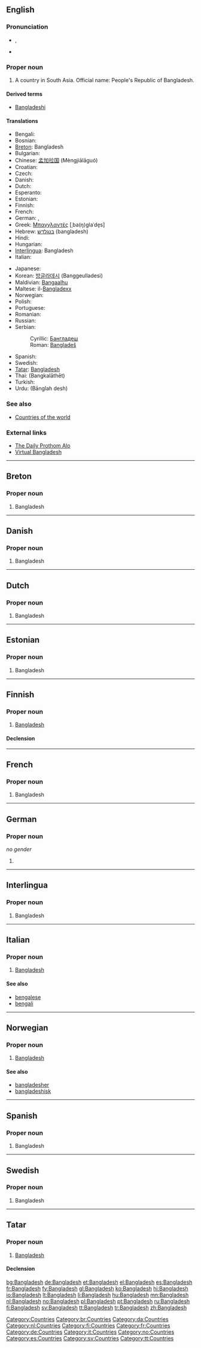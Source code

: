 ==English==

===Pronunciation===
* {{IPA|/bæŋ.glɜˈdɛʃ/}}, {{SAMPA|/b{N.gl3"dES/}}
* {{rhymes|ɛʃ}}

===Proper noun===
{{en-proper noun}}

# A country in South Asia. Official name: People's Republic of Bangladesh.

====Derived terms====
* [[Bangladeshi]] 

====Translations====
{{trans-top|country}}
* Bengali: {{t+|bn|বাংলাদেশ|sc=Beng|xs=Bengali}}
* Bosnian: {{t-|bs|Bangladeš|m}}
* [[Breton]]: Bangladesh
* Bulgarian: {{t+|bg|Бангладеш|sc=Cyrl}}
* Chinese: [[孟加拉国]] (Mèngjiālāguó)
* Croatian: {{t-|hr|Bangladeš|m}}
* Czech: {{t+|cs|Bangladéš}}
* Danish: {{t-|da|Bangladesh}}
* Dutch: {{t+|nl|Bangladesh}}
* Esperanto: {{t-|eo|Bangladeŝo|xs=Esperanto}}
* Estonian: {{t+|et|Bangladesh}}
* Finnish: {{t+|fi|Bangladesh}}
* French: {{t+|fr|Bangladesh|m}}
* German: {{t+|de|Bangladesch}}, {{t+|de|Bangladesh}}
* Greek: [[Μπαγγλαντές]] [ˌba(ŋ)ɡlaˈde̞s] {{n}}
* Hebrew: [[בנגלדש]] (bangladesh)
* Hindi: {{t+|hi|बांग्लादेश|tr=Bānglādesh|sc=Deva|xs=Hindi}}
* Hungarian: {{t+|hu|Banglades}}
* [[Interlingua]]: Bangladesh
* Italian: {{t-|it|Bangladesh|m}}
{{trans-mid}}
* Japanese: {{t+|ja|バングラデシュ|tr=Banguradeshu|sc=Jpan}}
* Korean: [[방글라데시]] (Banggeulladesi)
* Maldivian: [[Bangaalhu]]
* Maltese: il-[[Bangladexx]]
* Norwegian: {{t+|no|Bangladesh}}
* Polish: {{t+|pl|Bangladesz|m}}
* Portuguese: {{t+|pt|Bangladeche}}
* Romanian: {{t-|ro|Bangladesh|n}}
* Russian: {{t+|ru|Бангладеш|m|sc=Cyrl}}
* Serbian:
*: Cyrillic: [[Бангладеш#Serbian|Бангладеш]] {{m}}
*: Roman: [[Bangladeš#Serbian|Bangladeš]] {{m}}
* Spanish: {{t+|es|Bangladesh|m}}
* Swedish: {{t+|sv|Bangladesh}}
* [[Tatar]]: [[Bangladesh#Tatar|Bangladesh]]
* Thai: {{Thai|[[บังกลาเทศ]]}} (Bangkalāthēt)
* Turkish: {{t+|tr|Bangladeş}}
* Urdu: {{ur-Arab|[[بانگلہ دیش]]}} (Bānglah desh)
{{trans-bottom}}

===See also===
* [[Appendix:Countries of the world|Countries of the world]]

===External links===
* [http://www.prothom-alo.net The Daily Prothom Alo]
* [http://www.virtualbangladesh.com/ Virtual Bangladesh]

[[Category:Countries]]

----

==Breton==

===Proper noun===
{{infl|br|proper noun}}

# Bangladesh

[[Category:br:Countries]]

----

==Danish==

===Proper noun===
{{infl|da|proper noun}}

# Bangladesh

[[Category:da:Countries]]

----

==Dutch==

===Proper noun===
{{infl|nl|proper noun}}

# Bangladesh

[[Category:nl:Countries]]

----

==Estonian==

===Proper noun===
{{infl|et|proper noun}}

# Bangladesh {{et-country}}

----

==Finnish==
{{wikipedia|lang=fi}}

===Proper noun===
{{infl|fi|proper noun}}

# [[#English|Bangladesh]]

====Declension====
{{fi-decl-tuoli|Bangladesh|np=1}}

[[Category:fi:Countries]]

----

==French==

===Proper noun===
{{infl|fr|proper noun|g=m}}

# Bangladesh

[[Category:fr:Countries]]

----

==German==

===Proper noun===
{{infl|de|proper noun}} ''no gender''

# {{alternative spelling of|[[Bangladesch]]|lang=German}}

[[Category:de:Countries]]

----

==Interlingua==

===Proper noun===
{{infl|ia|proper noun}}

# Bangladesh

----

==Italian==
{{wikipedia|lang=it}}

===Proper noun===
{{infl|it|proper noun|g=m}}

# [[#English|Bangladesh]]

====See also====
* [[bengalese]]
* [[bengali]]

[[Category:it:Countries]]

----

==Norwegian==

===Proper noun===
{{infl|no|proper noun}}

# [[#English|Bangladesh]]

====See also====
* [[bangladesher]]
* [[bangladeshisk]]

[[Category:no:Countries]]

----

==Spanish==

===Proper noun===
{{infl|es|proper noun|g=m}}

# Bangladesh

[[Category:es:Countries]]

----

==Swedish==

===Proper noun===
{{infl|sv|proper noun}}

# Bangladesh

[[Category:sv:Countries]]

----

==Tatar==

===Proper noun===
{{infl|tt|proper noun}}

# [[Bangladesh#english|Bangladesh]]

====Declension====
{{tt-latin-noun|nıñ|ga|nı|da|dan}}

[[Category:tt:Countries]]

[[bg:Bangladesh]]
[[de:Bangladesh]]
[[et:Bangladesh]]
[[el:Bangladesh]]
[[es:Bangladesh]]
[[fr:Bangladesh]]
[[fy:Bangladesh]]
[[gl:Bangladesh]]
[[ko:Bangladesh]]
[[hi:Bangladesh]]
[[io:Bangladesh]]
[[lt:Bangladesh]]
[[li:Bangladesh]]
[[hu:Bangladesh]]
[[mn:Bangladesh]]
[[nl:Bangladesh]]
[[no:Bangladesh]]
[[pl:Bangladesh]]
[[pt:Bangladesh]]
[[ru:Bangladesh]]
[[fi:Bangladesh]]
[[sv:Bangladesh]]
[[tt:Bangladesh]]
[[tr:Bangladesh]]
[[zh:Bangladesh]]